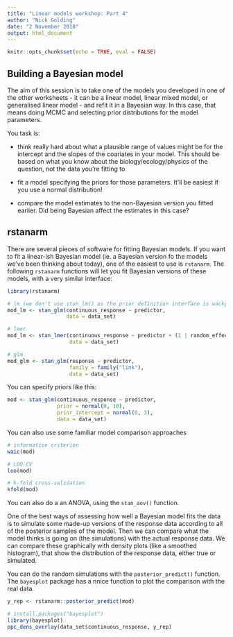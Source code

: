 ```yaml
---
title: "Linear models workshop: Part 4"
author: "Nick Golding"
date: "2 November 2018"
output: html_document
---
```


```r
knitr::opts_chunk$set(echo = TRUE, eval = FALSE)
```

## Building a Bayesian model

The aim of this session is to take one of the models you developed in one of the other worksheets - it can be a linear model, linear mixed model, or generalised linear model - and refit it in a Bayesian way. In this case, that means doing MCMC and selecting prior distributions for the model parameters.

You task is:

  - think really hard about what a plausible range of values might be for the intercept and the slopes of the coariates in your model. This should be based on what you know about the biology/ecology/physics of the question, not the data you're fitting to
  
  - fit a model specifying the priors for those parameters. It'll be easiest if you use a normal distribution!
  
  - compare the model estimates to the non-Bayesian version you fitted earlier. Did being Bayesian affect the estimates in this case?
  
## rstanarm

There are several pieces of software for fitting Bayesian models. If you want to fit a linear-ish Bayesian model (ie. a  Bayesian version fo the models we've been thinking about today), one of the easiest  to use is `rstanarm`. The following `rstanarm` functions will let you fit Bayesian versions of these models, with a very similar interface:

```r
library(rstanarm)

# lm (we don't use stan_lm() as the prior definition interface is wacky)
mod_lm <- stan_glm(continuous_response ~ predictor,
                   data = data_set)

# lmer
mod_lm <- stan_lmer(continuous_response ~ predictor + (1 | random_effect),
                    data = data_set)

# glm
mod_glm <- stan_glm(response ~ predictor,
                    family = family("link"),
                    data = data_set)
```

You can specify priors like this:
```r
mod <- stan_glm(continuous_response ~ predictor,
                prior = normal(0, 10),
                prior_intercept = normal(0, 3),
                data = data_set)
```

You can also use some familiar model comparison approaches
```r
# information criterion
waic(mod)

# LOO-CV
loo(mod)

# k-fold cross-validation
kfold(mod)
```

You can also do a an ANOVA, using the `stan_aov()` function.

One of the best ways of assessing how well a Bayesian model fits the data is to simulate some made-up versions of the response data according to all of the posterior samples of the model. Then we can compare what the model thinks is going on (the simulations) with the actual response data. We can compare these graphically with density plots (like a smoothed histogram), that show the distribution of the response data, either true or simulated.

You can do the random simulations with the `posterior_predict()` function. The `bayesplot` package has a nnice function to plot the comparison with the real data.

```r
y_rep <- rstanarm::posterior_predict(mod)

# install.packages("bayesplot")
library(bayesplot)
ppc_dens_overlay(data_set$continuous_response, y_rep)
```

